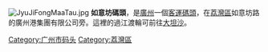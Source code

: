 {{unreferenced|time=2016-03-21T13:10:19+00:00}}
[[File:JyuJiFongMaaTau.jpg|thumb]]
'''如意坊碼頭'''，是[[廣州|廣州]]一個[[客運碼頭|客運碼頭]]，在[[荔灣區|荔灣區]]如意坊路的廣州港集團有限公司旁。這裡的過江渡輪可前往[[大坦沙|大坦沙]]。

{{GZ-stub}}
[[Category:广州市码头|Category:广州市码头]]
[[Category:荔灣區|Category:荔灣區]]